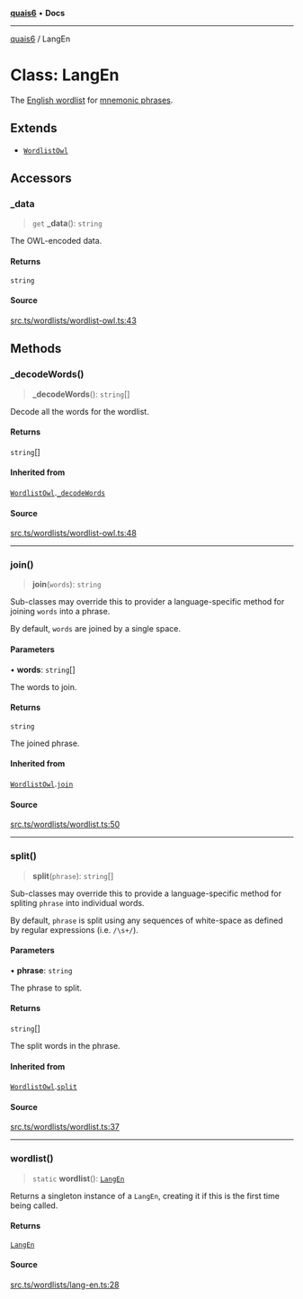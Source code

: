 [**quais6**](../README.md) • **Docs**

***

[quais6](../globals.md) / LangEn

# Class: LangEn

The [English wordlist](https://github.com/bitcoin/bips/blob/master/bip-0039/english.txt) for [mnemonic phrases](https://en.bitcoin.it/wiki/BIP_0039).

## Extends

- [`WordlistOwl`](WordlistOwl.md)

## Accessors

### \_data

> `get` **\_data**(): `string`

The OWL-encoded data.

#### Returns

`string`

#### Source

[src.ts/wordlists/wordlist-owl.ts:43](https://github.com/dominant-strategies/quais-6.js/blob/aca1855329c3946c627ab7f16ac5304cea7d20c5/src.ts/wordlists/wordlist-owl.ts#L43)

## Methods

### \_decodeWords()

> **\_decodeWords**(): `string`[]

Decode all the words for the wordlist.

#### Returns

`string`[]

#### Inherited from

[`WordlistOwl`](WordlistOwl.md).[`_decodeWords`](WordlistOwl.md#_decodewords)

#### Source

[src.ts/wordlists/wordlist-owl.ts:48](https://github.com/dominant-strategies/quais-6.js/blob/aca1855329c3946c627ab7f16ac5304cea7d20c5/src.ts/wordlists/wordlist-owl.ts#L48)

***

### join()

> **join**(`words`): `string`

Sub-classes may override this to provider a language-specific
 method for joining `words` into a phrase.

 By default, `words` are joined by a single space.

#### Parameters

• **words**: `string`[]

The words to join.

#### Returns

`string`

The joined phrase.

#### Inherited from

[`WordlistOwl`](WordlistOwl.md).[`join`](WordlistOwl.md#join)

#### Source

[src.ts/wordlists/wordlist.ts:50](https://github.com/dominant-strategies/quais-6.js/blob/aca1855329c3946c627ab7f16ac5304cea7d20c5/src.ts/wordlists/wordlist.ts#L50)

***

### split()

> **split**(`phrase`): `string`[]

Sub-classes may override this to provide a language-specific
 method for spliting `phrase` into individual words.

 By default, `phrase` is split using any sequences of
 white-space as defined by regular expressions (i.e. `/\s+/`).

#### Parameters

• **phrase**: `string`

The phrase to split.

#### Returns

`string`[]

The split words in the phrase.

#### Inherited from

[`WordlistOwl`](WordlistOwl.md).[`split`](WordlistOwl.md#split)

#### Source

[src.ts/wordlists/wordlist.ts:37](https://github.com/dominant-strategies/quais-6.js/blob/aca1855329c3946c627ab7f16ac5304cea7d20c5/src.ts/wordlists/wordlist.ts#L37)

***

### wordlist()

> `static` **wordlist**(): [`LangEn`](LangEn.md)

Returns a singleton instance of a `LangEn`, creating it
 if this is the first time being called.

#### Returns

[`LangEn`](LangEn.md)

#### Source

[src.ts/wordlists/lang-en.ts:28](https://github.com/dominant-strategies/quais-6.js/blob/aca1855329c3946c627ab7f16ac5304cea7d20c5/src.ts/wordlists/lang-en.ts#L28)
